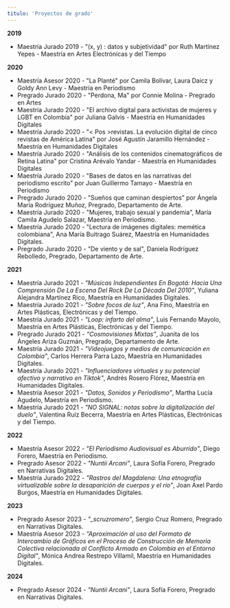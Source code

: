 ```yaml
---
titulo: 'Proyectos de grado'
---
```


**2019**

- <span class="maestria">Maestría</span> <span class="jurado">Jurado</span> 2019 - "(x, y) : datos y subjetividad" por
  Ruth Martínez Yepes - Maestría en Artes Electrónicas y del Tiempo

**2020**

- <span class="maestria">Maestría</span> <span class="asesor">Asesor</span> 2020 - "La Planté" por Camila Bolívar, Laura
  Daicz y Goldy Ann Levy - Maestría en Periodismo
- <span class="pregrado">Pregrado</span> <span class="jurado">Jurado</span> 2020 - "Perdona, Ma" por Connie Molina -
  Pregrado en Artes
- <span class="maestria">Maestría</span> <span class="jurado">Jurado</span> 2020 - "El archivo digital para activistas
  de mujeres y LGBT en Colombia" por Juliana Galvis - Maestría en Humanidades Digitales
- <span class="maestria">Maestría</span> <span class="jurado">Jurado</span> 2020 - "< Pos >revistas. La evolución digital de cinco revistas de América Latina" por José Agustín Jaramillo Hernández - Maestría en Humanidades Digitales
- <span class="maestria">Maestría</span> <span class="jurado">Jurado</span> 2020 - "Análisis de los contenidos
  cinematográficos de Retina Latina" por Cristina Arévalo Yandar - Maestría en Humanidades Digitales
- <span class="maestria">Maestría</span> <span class="jurado">Jurado</span> 2020 - "Bases de datos en las narrativas del
  periodismo escrito" por Juan Guillermo Tamayo - Maestría en Periodismo
- <span class="pregrado">Pregrado</span> <span class="jurado">Jurado</span> 2020 - "Sueños que caminan despiertos” por
  Ángela María Rodríguez Muñoz, Pregrado, Departamento de Arte.
- <span class="maestria">Maestría</span> <span class="jurado">Jurado</span> 2020 - "Mujeres, trabajo sexual y pandemia",
  María Camila Agudelo Salazar, Maestría en Periodismo.
- <span class="maestria">Maestría</span> <span class="jurado">Jurado</span> 2020 - "Lectura de imágenes digitales:
  memética colombiana", Ana María Buitrago Suárez, Maestría en Humanidades Digitales.
- <span class="pregrado">Pregrado</span> <span class="jurado">Jurado</span> 2020 - "De viento y de sal", Daniela
  Rodríguez Rebolledo, Pregrado, Departamento de Arte.

**2021**

- <span class="maestria">Maestría</span> <span class="jurado">Jurado</span> 2021 - _"Músicas Independientes En Bogotá:
  Hacia Una Comprensión De La Escena Del Rock De La Década Del 2010"_, Yuliana Alejandra Martínez Rico, Maestría en
  Humanidades Digitales.
- <span class="maestria">Maestría</span> <span class="jurado">Jurado</span> 2021 - _"Sobre focos de luz"_, Ana Fino,
  Maestría en Artes Plásticas, Electrónicas y del Tiempo.
- <span class="maestria">Maestría</span> <span class="jurado">Jurado</span> 2021 - _"Loop: infarto del alma"_, Luis
  Fernando Mayolo, Maestría en Artes Plásticas, Electrónicas y del Tiempo.
- <span class="pregrado">Pregrado</span> <span class="jurado">Jurado</span> 2021 - _“Cosmovisiones Mixtas”_, Juanita de
  los Ángeles Ariza Guzmán, Pregrado, Departamento de Arte.
- <span class="maestria">Maestría</span> <span class="jurado">Jurado</span> 2021 - _"Videojuegos y medios de
  comunicación en Colombia"_, Carlos Herrera Parra Lazo, Maestría en Humanidades Digitales.
- <span class="maestria">Maestría</span> <span class="jurado">Jurado</span> 2021 - _"Influenciadores virtuales y su
  potencial afectivo y narrativo en Tiktok"_, Andrés Rosero Flórez, Maestría en Humanidades Digitales.
- <span class="maestria">Maestría</span> <span class="asesor">Asesor</span> 2021 - _"Datos, Sonidos y Periodismo"_,
  Martha Lucía Agudelo, Maestría en Periodismo.
- <span class="maestria">Maestría</span> <span class="jurado">Jurado</span> 2021 - _"NO SIGNAL: notas sobre la
  digitalización del duelo"_, Valentina Ruíz Becerra, Maestría en Artes Plásticas, Electrónicas y del Tiempo.

**2022**

- <span class="maestria">Maestría</span> <span class="asesor">Asesor</span> 2022 - _"El Periodismo Audiovisual es
  Aburrido"_, Diego Forero, Maestría en Periodismo.
- <span class="pregrado">Pregrado</span> <span class="asesor">Asesor</span> 2022 - _"Nuntii Arcani"_, Laura Sofía
  Forero, Pregrado en Narrativas Digitales.
- <span class="maestria">Maestría</span> <span class="jurado">Jurado</span> 2022 - _"Rastros del Magdalena: Una
  etnografía virtualizable sobre la desaparición de cuerpos y el río"_, Joan Axel Pardo Burgos, Maestría en Humanidades
  Digitales.

**2023**

- <span class="pregrado">Pregrado</span> <span class="asesor">Asesor</span> 2023 - _"\_scruzromero"_, Sergio Cruz
  Romero, Pregrado en Narrativas Digitales.
- <span class="maestria">Maestría</span> <span class="jurado">Asesor</span> 2023 - _"Aproximación al uso del Formato de
  Intercambio de Gráficos en el Proceso de Construcción de Memoria Colectiva relacionada al Conflicto Armado en Colombia
  en el Entorno Digital"_, Mónica Andrea Restrepo Villamil, Maestría en Humanidades Digitales.

**2024**

- <span class="pregrado">Pregrado</span> <span class="asesor">Asesor</span> 2024 - _"Nuntii Arcani"_, Laura Sofía
  Forero, Pregrado en Narrativas Digitales.
